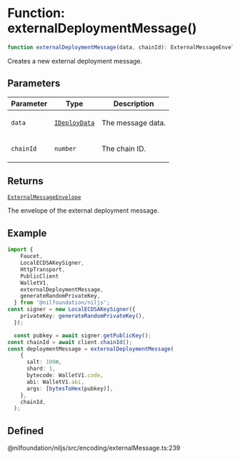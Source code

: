 # Function: externalDeploymentMessage()

```ts
function externalDeploymentMessage(data, chainId): ExternalMessageEnvelope
```

Creates a new external deployment message.

## Parameters

<table>
<thead>
<tr>
<th>Parameter</th>
<th>Type</th>
<th>Description</th>
</tr>
</thead>
<tbody>
<tr>
<td>

`data`

</td>
<td>

[`IDeployData`](../type-aliases/IDeployData.mdx)

</td>
<td>

The message data.

</td>
</tr>
<tr>
<td>

`chainId`

</td>
<td>

`number`

</td>
<td>

The chain ID.

</td>
</tr>
</tbody>
</table>

## Returns

[`ExternalMessageEnvelope`](../classes/ExternalMessageEnvelope.mdx)

The envelope of the external deployment message.

## Example

```ts
import {
    Faucet,
    LocalECDSAKeySigner,
    HttpTransport,
    PublicClient
    WalletV1,
    externalDeploymentMessage,
    generateRandomPrivateKey,
  } from '@nilfoundation/niljs';
const signer = new LocalECDSAKeySigner({
    privateKey: generateRandomPrivateKey(),
  });

  const pubkey = await signer.getPublicKey();
const chainId = await client.chainId();
const deploymentMessage = externalDeploymentMessage(
    {
      salt: 100n,
      shard: 1,
      bytecode: WalletV1.code,
      abi: WalletV1.abi,
      args: [bytesToHex(pubkey)],
    },
    chainId,
  );
```

## Defined  
@nilfoundation/niljs/src/encoding/externalMessage.ts:239
